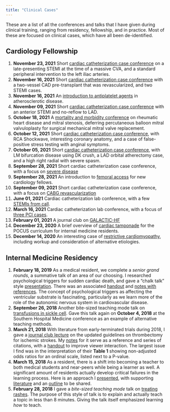 ```yaml
---
title: "Clinical Cases"
---
```


These are a list of all the conferences and talks that I have given during clinical training, ranging from residency, fellowship, and in practice. Most of these are focused on clinical cases, which have all been de-identified.

## Cardiology Fellowship

1. __November 23, 2021__ Short [cardiac catheterization case conference](https://asshah4.github.io/clinical/cases/11-23-21_cath-case-conference/cath-conference.html) on a late-presenting STEMI at the time of a massive CVA, and a standard peripheral intervention to the left iliac arteries. 
1. __November 16, 2021__ Short [cardiac catheterization case conference](https://asshah4.github.io/clinical/cases/11-16-21_cath-case-conference/cath-conference.html) with a two-vessel CAD pre-transplant that was revascularized, and two STEMI cases.
1. __November 16, 2021__ An [introduction to antiplatelet agents](https://asshah4.github.io/clinical/talks/11-16-21_antiplatelet-agents/antiplatelets.html) in atherosclerotic disease.
1. __November 09, 2021__ Short [cardiac catheterization case conference](https://asshah4.github.io/clinical/cases/11-09-21_cath-case-conference/cath-conference.html) with an anterior STEMI and no-reflow to LAD.
1. __October 18, 2021__ A [mortality and morbidity conference](https://asshah4.github.io/clinical/cases/10-18-21_m&m-conference/smvr-case.html) on rheumatic heart disease and mitral stenosis, deferring percutaneous balloon mitral valvuloplasty for surgical mechanical mitral valve replacement.
1. __October 12, 2021__ Short [cardiac catheterization case conference](https://asshah4.github.io/clinical/cases/10-12-21_cath-case-conference/cath-conference.html), with RCA Shockwave, interesting coronary anatomy, and a case of false-positive stress testing with anginal symptoms.
1. __October 05, 2021__ Short [cardiac catheterization case conference](https://asshah4.github.io/clinical/cases/10-05-21_cath-case-conference/cath-conference.html), with LM bifurcation disease using DK crush, a LAD orbital atherectomy case, and a high right radial with severe spasm.
1. __September 28, 2021__ Short cardiac catheterization case conference, with a focus on [severe disease](https://asshah4.github.io/clinical/cases/09-28-21_cath-case-conference/cath-conference.html)
1. __September 28, 2021__ An introduction to [femoral access](https://asshah4.github.io/clinical/talks/09-28-21_femoral-access/femoral-access.html) for new cardiology fellows. 
1. __September 09, 2021__ Short cardiac catheterization case conference, with a focus on [CABG revascularization](https://asshah4.github.io/clinical/cases/09-21-21_cath-case-conference/cath-case-conference.html)
1. __June 01, 2021__ Cardiac catheterization lab conference, with a few [STEMIs from call](https://asshah4.github.io/clinical/cases/06-01-21_cath-case-conference/cath-case-conference.html).
1. __March 16, 2021__ Cardiac catheterization lab conference, with a focus of [three PCI cases](https://asshah4.github.io/clinical/cases/03-16-21_cath-case-conference/cath-case-conference.html).
1. __February 01, 2021__ A journal club on [GALACTIC-HF](https://asshah4.github.io/clinical/journal_club/02-01-21_galactic-hf/galactic-hf.html)
1. __December 23, 2020__  A brief overview of [cardiac tamponade](https://asshah4.github.io/clinical/cases/12-23-20_pocus-cardiac-tamponade/pocus-cardiac-tamponade.html) for the POCUS curriculum for internal medicine residents.
1. __December 14, 2020__ An interesting case of [restrictive cardiomyopathy](https://asshah4.github.io/clinical/cases/12-14-20_biatrial-enlargement/biatrial-enlargement.html), including workup and consideration of alternative etiologies.

## Internal Medicine Residency

1. __February 18, 2019__ As a medical resident, we complete a _senior grand rounds_, a summative talk of an area of our choosing. I researched psychological triggers for sudden cardiac death, and gave a "chalk talk" style [presentation](https://docs.google.com/presentation/d/e/2PACX-1vSc3jQ0INW8dfKsb2zgs9LrizLf0MRCf4s9W2n9AomYL8B3YtAoYxoo-inxdrMaAV4xAE6Q_dtvFRP9/pub?start=false&loop=false&delayms=3000). There was an associated [handout](https://docs.google.com/document/d/e/2PACX-1vQsGMyGGko6u8kAF8u6C1lmFUjJE7DW_uhN0tqfCNkvOFMv2Pgpwqx3d2kpAKroxW7jDS5LsqKXhaYm/pub) and [notes with references](https://docs.google.com/document/d/e/2PACX-1vRPOH1kDLA1RfL7xJYRLJ5oqbpriSM_gkW04Z76_4hOboBKY7twWt4rUsiqjz6dKzePgkQ9w1iTDEg1/pub). The concept of psychological triggers as affecting the ventricular substrate is fascinating, particularly as we learn more of the role of the autonomic nervous system in cardiovascular disease.
1. __September 26, 2018__ Another bite-sized teaching mode talk on [transfusions in sickle cell](https://docs.google.com/presentation/d/1MrrWmaZ1-U76AK7TtutUDGz8sJ4nyse467jfHpRR4O4/present#slide=id.p1). Gave this talk again on __October 4, 2018__ at the Southern Hospital Medicine conference as an example of alternative teaching methods.
1. __March 21, 2018__ With literature from early-terminated trials during 2018, I gave a [journal club lecture](https://docs.google.com/presentation/d/e/2PACX-1vRsD-2d4edr4G1Y5pEBvGMnDoG5PErGIJu8_F1jrJlso9DwvfCo5rwKINpn16_boiHfJa_wkRmgZGQH/pub?start=false&loop=false&delayms=3000) on the updated guidelines on thrombectomy for ischemic strokes. My [notes](https://docs.google.com/document/d/e/2PACX-1vRJx-3n9nAP1oSieonEs8mmPcsoHwyvUtJNcRJTTiARtNxQuGfIxJwMtK-FJFVrs2nOOMvcC_0243-O/pub) for it serve as a reference and series of citations, with a [handout](https://docs.google.com/document/d/e/2PACX-1vTUNgylVolLVZ9YkrqkADNB9s2XM6Ee9OFvUYprZ-T7FxPEKJTmI9M0YhTuKeO12xbwFswCmV-j_oP4/pub) to improve viewer interaction. The largest issue I find was in the interpretation of their __Table 1__ showing non-adjusted odds ratios for an ordinal scale, listed next to a P-value.
1. __March 15, 2018__ As a resident, there is a shift into becoming a teacher to both medical students and near-peers while being a learner as well. A significant amount of residents actually develop critical failures in the learning process. Here is an approach I [presented](https://docs.google.com/presentation/d/e/2PACX-1vSKWQvLnS7C12s44EHJAk4ewrdwYM7WvJrLigndn9uZCz8m16cqDPvPtYMkwosxTG-7Cw3QEWkR-fHT/pub?start=false&loop=false&delayms=3000), with supporting [literature](https://docs.google.com/document/d/e/2PACX-1vQoE0lM5dsy5r3Vtm9iwJtxXZccCqN7zW7yVkhLhWVlLgvjPfe30Ud-Z27E0ngE3GiyMP727JxF8IlB/pub) and an [outline](https://docs.google.com/document/d/e/2PACX-1vQd5LzOgEjZi2kNC5XwvUrxU1IzpFmt6fiP8MoppCfwYrpEASLHa4R-5J0CHpz7zvWVZIIXrryYSao_/pub) to be shared.
1. __February 28, 2018__ I gave a _bite-sized teaching mode_ talk on [treating rashes](https://docs.google.com/presentation/d/e/2PACX-1vQRVke_1-uvStSty5mo0Q2dh_WjeMdnDgQ8-nt8Vff8Gqd4J0Pzn3ZomxVyb8LcWf2yYYAuRl5TO_cp/pub?start=false&loop=false&delayms=3000). The purpose of this style of talk is to explain and actually teach a topic in less than 8 minutes. Giving the talk itself emphasized learning _how_ to teach.

